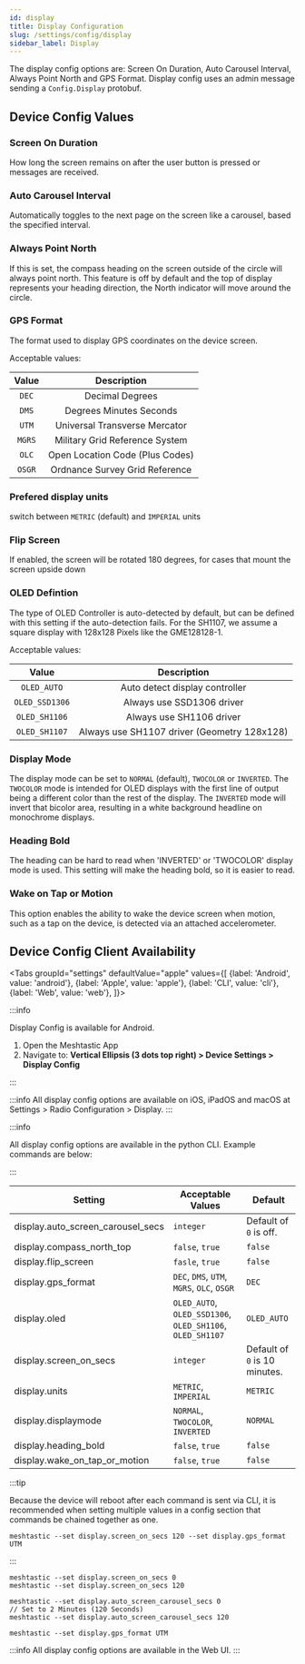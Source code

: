 ```yaml
---
id: display
title: Display Configuration
slug: /settings/config/display
sidebar_label: Display
---
```



The display config options are: Screen On Duration, Auto Carousel Interval, Always Point North and GPS Format. Display config uses an admin message sending a `Config.Display` protobuf.

## Device Config Values

### Screen On Duration

How long the screen remains on after the user button is pressed or messages are received.

### Auto Carousel Interval

Automatically toggles to the next page on the screen like a carousel, based the specified interval.

### Always Point North

If this is set, the compass heading on the screen outside of the circle will always point north. This feature is off by default and the top of display represents your heading direction, the North indicator will move around the circle.

### GPS Format

The format used to display GPS coordinates on the device screen.

Acceptable values:

| Value  |           Description           |
| :----: | :-----------------------------: |
| `DEC`  |         Decimal Degrees         |
| `DMS`  |     Degrees Minutes Seconds     |
| `UTM`  |  Universal Transverse Mercator  |
| `MGRS` | Military Grid Reference System  |
| `OLC`  | Open Location Code (Plus Codes) |
| `OSGR` | Ordnance Survey Grid Reference  |

### Prefered display units

switch between `METRIC` (default) and `IMPERIAL` units

### Flip Screen

If enabled, the screen will be rotated 180 degrees, for cases that mount the screen upside down

### OLED Defintion

The type of OLED Controller is auto-detected by default, but can be defined with this setting if the auto-detection fails. For the SH1107, we assume a square display with 128x128 Pixels like the GME128128-1.

Acceptable values:

|     Value      |                 Description                 |
| :------------: | :-----------------------------------------: |
|  `OLED_AUTO`   |       Auto detect display controller        |
| `OLED_SSD1306` |          Always use SSD1306 driver          |
| `OLED_SH1106`  |          Always use SH1106 driver           |
| `OLED_SH1107`  | Always use SH1107 driver (Geometry 128x128) |

### Display Mode

The display mode can be set to `NORMAL` (default), `TWOCOLOR` or `INVERTED`. The `TWOCOLOR` mode is intended for OLED displays with the first line of output being a different color than the rest of the display. The `INVERTED` mode will invert that bicolor area, resulting in a white background headline on monochrome displays.

### Heading Bold

The heading can be hard to read when 'INVERTED' or 'TWOCOLOR' display mode is used. This setting will make the heading bold, so it is easier to read.

### Wake on Tap or Motion

This option enables the ability to wake the device screen when motion, such as a tap on the device, is detected via an attached accelerometer.

## Device Config Client Availability

<Tabs
groupId="settings"
defaultValue="apple"
values={[
{label: 'Android', value: 'android'},
{label: 'Apple', value: 'apple'},
{label: 'CLI', value: 'cli'},
{label: 'Web', value: 'web'},
]}>
<TabItem value="android">

:::info

Display Config is available for Android.

1. Open the Meshtastic App
2. Navigate to: **Vertical Ellipsis (3 dots top right) > Device Settings > Display Config**

:::

</TabItem>
<TabItem value="apple">

:::info
All display config options are available on iOS, iPadOS and macOS at Settings > Radio Configuration > Display.
:::

</TabItem>
<TabItem value="cli">

:::info

All display config options are available in the python CLI. Example commands are below:

:::

| Setting                           | Acceptable Values                                         | Default                       |
| --------------------------------- | --------------------------------------------------------- | ----------------------------- |
| display.auto_screen_carousel_secs | `integer`                                                 | Default of `0` is off.        |
| display.compass_north_top         | `false`, `true`                                           | `false`                       |
| display.flip_screen               | `fasle`, `true`                                           | `false`                       |
| display.gps_format                | `DEC`, `DMS`, `UTM`, `MGRS`, `OLC`, `OSGR`                | `DEC`                         |
| display.oled                      | `OLED_AUTO`, `OLED_SSD1306`, `OLED_SH1106`, `OLED_SH1107` | `OLED_AUTO`                   |
| display.screen_on_secs            | `integer`                                                 | Default of `0` is 10 minutes. |
| display.units                     | `METRIC`, `IMPERIAL`                                      | `METRIC`                      |
| display.displaymode               | `NORMAL`, `TWOCOLOR`, `INVERTED`                          | `NORMAL`                      |
| display.heading_bold              | `false`, `true`                                           | `false`                       |
| display.wake_on_tap_or_motion     | `false`, `true`                                           | `false`                       |

:::tip

Because the device will reboot after each command is sent via CLI, it is recommended when setting multiple values in a config section that commands be chained together as one.

```shell title="Example:"
meshtastic --set display.screen_on_secs 120 --set display.gps_format UTM
```

:::

```shell title="Set Screen On Duration (Default of 0 is 10 minutes)"
meshtastic --set display.screen_on_secs 0
meshtastic --set display.screen_on_secs 120
```

```shell title="Set Auto Carousel Interval (Default of 0 is Off)"
meshtastic --set display.auto_screen_carousel_secs 0
// Set to 2 Minutes (120 Seconds)
meshtastic --set display.auto_screen_carousel_secs 120
```

```shell title="Specify GPS format on device screen"
meshtastic --set display.gps_format UTM
```

</TabItem>
<TabItem value="web">

:::info
All display config options are available in the Web UI.
:::

  </TabItem>
</Tabs>
